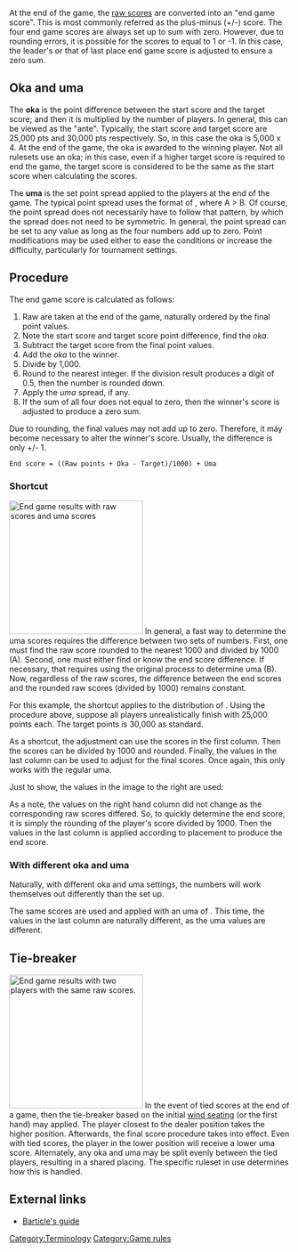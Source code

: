 At the end of the game, the [[scoring|raw scores]] are converted into an "end game score".  This is most commonly referred as the plus-minus (+/-) score.  The four end game scores are always set up to sum with zero.  However, due to rounding errors, it is possible for the scores to equal to 1 or -1.  In this case, the leader's or that of last place end game score is adjusted to ensure a zero sum.

==Oka and uma==
The '''oka''' {{kana|オカ}} is the point difference between the start score and the target score; and then it is multiplied by the number of players.  In general, this can be viewed as the "ante".  Typically, the start score and target score are 25,000 pts and 30,000 pts respectively.  So, in this case the oka is 5,000 x 4.  At the end of the game, the oka is awarded to the winning player. Not all rulesets use an oka; in this case, even if a higher target score is required to end the game, the target score is considered to be the same as the start score when calculating the scores.

The '''uma''' {{kana|ウマ}} is the set point spread applied to the players at the end of the game.  The typical point spread uses the format of {{uma|+A|+B|-B|-A}}, where A > B.  Of course, the point spread does not necessarily have to follow that pattern, by which the spread does not need to be symmetric.  In general, the point spread can be set to any value as long as the four numbers add up to zero.  Point modifications may be used either to ease the conditions or increase the difficulty, particularly for tournament settings.

==Procedure==
The end game score is calculated as follows:
# Raw are taken at the end of the game, naturally ordered by the final point values.
# Note the start score and target score point difference, find the ''oka''.
# Subtract the target score from the final point values.
# Add the ''oka'' to the winner.
# Divide by 1,000.
# Round to the nearest integer.  If the division result produces a digit of 0.5, then the number is rounded down.
# Apply the ''uma'' spread, if any.
# If the sum of all four does not equal to zero, then the winner's score is adjusted to produce a zero sum.

Due to rounding, the final values may not add up to zero.  Therefore, it may become necessary to alter the winner's score.  Usually, the difference is only +/- 1.

 End score = ((Raw points + Oka - Target)/1000) + Uma

===Shortcut===
[[Image:PlusMinus.png|thumb|240px|right|End game results with raw scores and uma scores]]
In general, a fast way to determine the uma scores requires the difference between two sets of numbers.  First, one must find the raw score rounded to the nearest 1000 and divided by 1000 (A).  Second, one must either find or know the end score difference.  If necessary, that requires using the original process to determine uma (B).  Now, regardless of the raw scores, the difference between the end scores and the rounded raw scores (divided by 1000) remains constant.

For this example, the shortcut applies to the distribution of {{uma}}.  Using the procedure above, suppose all players unrealistically finish with 25,000 points each.  The target points is 30,000 as standard.

{{uma compare|
<!--player scores-->
|score1 = 25000
|score2 = 25000 
|score3 = 25000
|score4 = 25000
<!--uma settings-->
|uma1 = 20
|uma2 = 10
|uma3 = -10
|uma4 = -20
|startpts  = 25000
|targetpts = 30000
}}

As a shortcut, the adjustment can use the scores in the first column.  Then the scores can be divided by 1000 and rounded.  Finally, the values in the last column can be used to adjust for the final scores.  Once again, this only works with the regular {{uma}} uma.

Just to show, the values in the image to the right are used:

{{uma compare|
<!--player scores-->
|score1 = 35700
|score2 = 32400 
|score3 = 22200
|score4 = 9700
<!--uma settings-->
|uma1 = 20
|uma2 = 10
|uma3 = -10
|uma4 = -20
|startpts  = 25000
|targetpts = 30000
}}

As a note, the values on the right hand column did not change as the corresponding raw scores differed.  So, to quickly determine the end score, it is simply the rounding of the player's score divided by 1000.  Then the values in the last column is applied according to placement to produce the end score.

===With different oka and uma===
Naturally, with different oka and uma settings, the numbers will work themselves out differently than the {{uma}} set up.

{{uma compare|
<!--player scores-->
|score1 = 35700
|score2 = 32400 
|scpre3 = 22000
|score4 = 9700
<!--uma settings-->
|uma1 = 30
|uma2 = 15
|uma3 = -15
|uma4 = -30
|startpts  = 25000
|targetpts = 30000
}}

The same scores are used and applied with an uma of {{Uma|30|15|-15|-30}}.  This time, the values in the last column are naturally different, as the uma values are different.

== Tie-breaker ==
[[Image:Tiedscores.png|thumb|240px|right|End game results with two players with the [http://tenhou.net/0/?log=2014011412gm-0009-7447-f4a2bbb5&tw=1 same raw scores].]]
In the event of tied scores at the end of a game, then the tie-breaker based on the initial [[Jikaze|wind seating]] (or the first hand) may applied.  The player closest to the dealer position takes the higher position.  Afterwards, the final score procedure takes into effect.  Even with tied scores, the player in the lower position will receive a lower uma score. Alternately, any oka and uma may be split evenly between the tied players, resulting in a shared placing. The specific ruleset in use determines how this is handled.

==External links==
{{jpwiki|ウマ_(麻雀)}}
* [http://www.uspml.com/downloads.htm Barticle's guide]
[[Category:Terminology]]
[[Category:Game rules]]